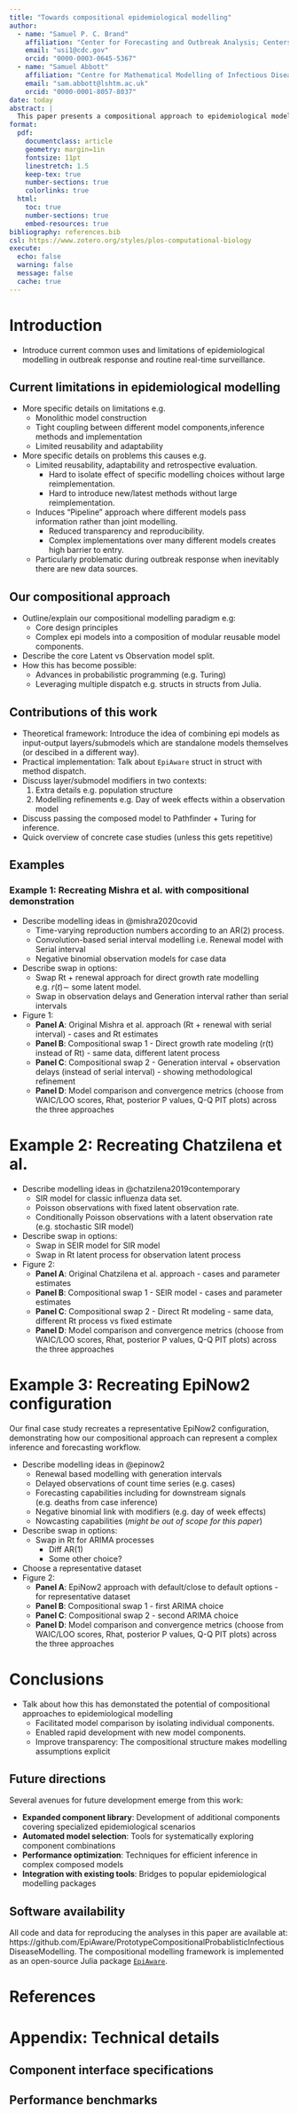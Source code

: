 ```yaml
---
title: "Towards compositional epidemiological modelling"
author:
  - name: "Samuel P. C. Brand"
    affiliation: "Center for Forecasting and Outbreak Analysis; Centers for Disease Control"
    email: "usi1@cdc.gov"
    orcid: "0000-0003-0645-5367"
  - name: "Samuel Abbott"
    affiliation: "Centre for Mathematical Modelling of Infectious Diseases, London School of Hygiene & Tropical Medicine"
    email: "sam.abbott@lshtm.ac.uk" 
    orcid: "0000-0001-8057-8037"
date: today
abstract: |
  This paper presents a compositional approach to epidemiological modelling that enables "swap-in/swap-out" modelling decisions. We demonstrate the flexibility and power of this paradigm through three case studies that recreate and extend existing infectious disease models, showing how compositional design facilitates model comparison, validation, and methodological innovation in epidemiological research.
format:
  pdf:
    documentclass: article
    geometry: margin=1in
    fontsize: 11pt
    linestretch: 1.5
    keep-tex: true
    number-sections: true
    colorlinks: true
  html:
    toc: true
    number-sections: true
    embed-resources: true
bibliography: references.bib
csl: https://www.zotero.org/styles/plos-computational-biology
execute:
  echo: false
  warning: false
  message: false
  cache: true
---
```


# Introduction {#sec-introduction}

- Introduce current common uses and limitations of epidemiological modelling in outbreak response and routine real-time surveillance.

## Current limitations in epidemiological modelling

- More specific details on limitations e.g. 
    - Monolithic model construction
    - Tight coupling between different model components,inference methods and implementation
    - Limited reusability and adaptability

- More specific details on problems this causes e.g.
    - Limited reusability, adaptability and retrospective evaluation.
        - Hard to isolate effect of specific modelling choices without large reimplementation.
        - Hard to introduce new/latest methods without large reimplementation.
    - Induces "Pipeline" approach where different models pass information rather than joint modelling.
        - Reduced transparency and reproducibility.
        - Complex implementations over many different models creates high barrier to entry.
    - Particularly problematic during outbreak response when inevitably there are new data sources.

## Our compositional approach

- Outline/explain our compositional modelling paradigm e.g:
    - Core design principles
    - Complex epi models into a composition of modular reusable model components.
- Describe the core Latent vs Observation model split.
- How this has become possible:
    - Advances in probabilistic programming (e.g. Turing)
    - Leveraging multiple dispatch e.g. structs in structs from Julia.


## Contributions of this work

- Theoretical framework: Introduce the idea of combining epi models as input-output layers/submodels which are standalone models themselves (or descibed in a different way).
- Practical implementation: Talk about `EpiAware` struct in struct with method dispatch.
- Discuss layer/submodel modifiers in two contexts: 
    1. Extra details e.g. population structure
    2. Modelling refinements e.g. Day of week effects within a observation model
- Discuss passing the composed model to Pathfinder + Turing for inference.
- Quick overview of concrete case studies (unless this gets repetitive)

## Examples

### Example 1: Recreating Mishra et al. with compositional demonstration {#sec-example1}

<!-- Reference: https://arxiv.org/abs/2006.16487 -->
<!-- Implementation: https://cdcgov.github.io/Rt-without-renewal/stable/showcase/replications/mishra-2020/ -->

- Describe modelling ideas in @mishra2020covid 
  - Time-varying reproduction numbers according to an AR(2) process.
  - Convolution-based serial interval modelling i.e. Renewal model with Serial interval
  - Negative binomial observation models for case data
- Describe swap in options:
  - Swap Rt + renewal approach for direct growth rate modelling e.g. $r(t) \sim$ some latent model.
  - Swap in observation delays and Generation interval rather than serial intervals
- Figure 1:
  - **Panel A**: Original Mishra et al. approach (Rt + renewal with serial interval) - cases and Rt estimates
  - **Panel B**: Compositional swap 1 - Direct growth rate modeling (r(t) instead of Rt) - same data, different latent process
  - **Panel C**: Compositional swap 2 - Generation interval + observation delays (instead of serial interval) - showing methodological refinement
  - **Panel D**: Model comparison and convergence metrics (choose from WAIC/LOO scores, Rhat, posterior P values, Q-Q PIT plots) across the three approaches

# Example 2: Recreating Chatzilena et al. {#sec-example2}

<!-- Reference: https://www.sciencedirect.com/science/article/pii/S1755436519300325 -->
<!-- Implementation: https://cdcgov.github.io/Rt-without-renewal/stable/showcase/replications/chatzilena-2019/ -->

- Describe modelling ideas in @chatzilena2019contemporary
  - SIR model for classic influenza data set.
  - Poisson observations with fixed latent observation rate.
  - Conditionally Poisson observations with a latent observation rate (e.g. stochastic SIR model)
- Describe swap in options:
  - Swap in SEIR model for SIR model
  - Swap in Rt latent process for observation latent process
- Figure 2:
  - **Panel A**: Original Chatzilena et al. approach - cases and parameter estimates
  - **Panel B**: Compositional swap 1 - SEIR model - cases and parameter estimates
  - **Panel C**: Compositional swap 2 - Direct Rt modeling - same data, different Rt process vs fixed estimate
  - **Panel D**: Model comparison and convergence metrics (choose from WAIC/LOO scores, Rhat, posterior P values, Q-Q PIT plots) across the three approaches


# Example 3: Recreating EpiNow2 configuration {#sec-example3}

<!-- Reference: https://epiforecasts.io/EpiNow2/ -->

Our final case study recreates a representative EpiNow2 configuration, demonstrating how our compositional approach can represent a complex inference and forecasting workflow.

- Describe modelling ideas in @epinow2
  - Renewal based modelling with generation intervals
  - Delayed observations of count time series (e.g. cases)
  - Forecasting capabilities including for downstream signals (e.g. deaths from case inference)
  - Negative binomial link with modifiers (e.g. day of week effects)
  - Nowcasting capabilities (_might be out of scope for this paper_)
- Describe swap in options:
  - Swap in Rt for ARIMA processes
    - Diff AR(1)
    - Some other choice?
- Choose a representative dataset
- Figure 2:
  - **Panel A**: EpiNow2 approach with default/close to default options - for representative dataset
  - **Panel B**: Compositional swap 1 - first ARIMA choice
  - **Panel C**: Compositional swap 2 - second ARIMA choice
  - **Panel D**: Model comparison and convergence metrics (choose from WAIC/LOO scores, Rhat, posterior P values, Q-Q PIT plots) across the three approaches

# Conclusions {#sec-conclusions}

- Talk about how this has demonstated the potential of compositional approaches to epidemiological modelling 
  - Facilitated model comparison by isolating individual components.
  - Enabled rapid development with new model components.
  - Improve transparency: The compositional structure makes modelling assumptions explicit

## Future directions

Several avenues for future development emerge from this work:

- **Expanded component library**: Development of additional components covering specialized epidemiological scenarios
- **Automated model selection**: Tools for systematically exploring component combinations
- **Performance optimization**: Techniques for efficient inference in complex composed models
- **Integration with existing tools**: Bridges to popular epidemiological modelling packages

## Software availability

All code and data for reproducing the analyses in this paper are available at: https://github.com/EpiAware/PrototypeCompositionalProbablisticInfectiousDiseaseModelling. The compositional modelling framework is implemented as an open-source Julia package [`EpiAware`](https://github.com/seabbs/Rt-without-renewal).

# References {.unnumbered}

:::{#refs}
:::

# Appendix: Technical details {.unnumbered}

## Component interface specifications

<!-- TODO: Detailed API documentation -->

## Performance benchmarks

<!-- TODO: Computational performance comparisons -->
